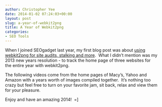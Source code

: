 ```yaml
---
author: Christopher Yee
date: 2014-01-02 07:24:03+00:00
layout: post
slug: a-year-of-webkit2png
title: A Year of Webkit2png
categories:
- SEO Tools
---
```


When I joined SEOgadget last year, my first blog post was about [using webkit2png for site audits, stalking and more](http://seogadget.com/using-webkit2png-audits-stalking-more/).  What I didn't mention was my 2013 new years resolution - to track the home page of three websites for the entire year with webkit2png.

The following videos come from the home pages of Macy's, Yahoo and Amazon with a years worth of images compiled together.  It's nothing too crazy but feel free to turn on your favorite jam, sit back, relax and view them for your pleasure.

Enjoy and have an amazing 2014!  =]








